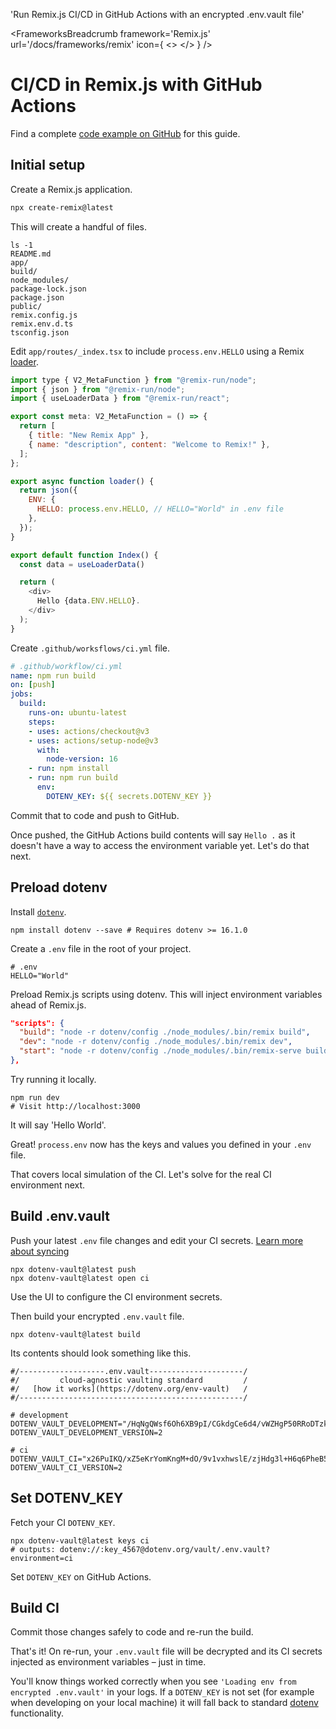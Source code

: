 
  'Run Remix.js CI/CD in GitHub Actions with an encrypted .env.vault file'

<FrameworksBreadcrumb framework='Remix.js' url='/docs/frameworks/remix' icon={
  <>
    <RemixIcon className="h-9 w-9 text-[#000000] dark:invert"/>
    <GitHubIcon className="h-9 w-9 text-[#181717] dark:invert"/>
  </>
} />
# CI/CD in Remix.js with GitHub Actions
<GuideHeading lead={description} />

<Note>
  Find a complete <a href="https://github.com/dotenv-org/examples/tree/master/remix/github-actions">code example on GitHub</a> for this guide.
</Note>

## Initial setup

Create a Remix.js application.

```bash
npx create-remix@latest
```

This will create a handful of files.

```shell
ls -1
README.md
app/
build/
node_modules/
package-lock.json
package.json
public/
remix.config.js
remix.env.d.ts
tsconfig.json
```

Edit `app/routes/_index.tsx` to include `process.env.HELLO` using a Remix [loader](https://remix.run/docs/en/main/route/loader).

```js {{ title: 'app/routes/_index.tsx' }}
import type { V2_MetaFunction } from "@remix-run/node";
import { json } from "@remix-run/node";
import { useLoaderData } from "@remix-run/react";

export const meta: V2_MetaFunction = () => {
  return [
    { title: "New Remix App" },
    { name: "description", content: "Welcome to Remix!" },
  ];
};

export async function loader() {
  return json({
    ENV: {
      HELLO: process.env.HELLO, // HELLO="World" in .env file
    },
  });
}

export default function Index() {
  const data = useLoaderData()

  return (
    <div>
      Hello {data.ENV.HELLO}.
    </div>
  );
}
```

Create `.github/worksflows/ci.yml` file.

```yaml {{ title: '.github/workflows/ci.yml' }}
# .github/workflow/ci.yml
name: npm run build
on: [push]
jobs:
  build:
    runs-on: ubuntu-latest
    steps:
    - uses: actions/checkout@v3
    - uses: actions/setup-node@v3
      with:
        node-version: 16
    - run: npm install
    - run: npm run build
      env:
        DOTENV_KEY: ${{ secrets.DOTENV_KEY }}
```

Commit that to code and push to GitHub.

Once pushed, the GitHub Actions build contents will say `Hello .` as it doesn't have a way to access the environment variable yet. Let's do that next.

## Preload dotenv

Install [`dotenv`](https://github.com/motdotla/dotenv).

```shell
npm install dotenv --save # Requires dotenv >= 16.1.0
```

Create a `.env` file in the root of your project.

```shell {{ title: '.env' }}
# .env
HELLO="World"
```

Preload Remix.js scripts using dotenv. This will inject environment variables ahead of Remix.js.

```json {{ title: 'package.json' }}
"scripts": {
  "build": "node -r dotenv/config ./node_modules/.bin/remix build",
  "dev": "node -r dotenv/config ./node_modules/.bin/remix dev",
  "start": "node -r dotenv/config ./node_modules/.bin/remix-serve build",
},
```

Try running it locally.

```shell
npm run dev
# Visit http://localhost:3000
```

It will say 'Hello World'.

<ScreenshotBrowser url="/assets/img/docs/nextjs-hello-world.png"/>

Great! `process.env` now has the keys and values you defined in your `.env` file.

That covers local simulation of the CI. Let's solve for the real CI environment next.

## Build .env.vault

Push your latest `.env` file changes and edit your CI secrets. [Learn more about syncing](/docs/tutorials/sync)

```shell {{ title: 'cli' }}
npx dotenv-vault@latest push
npx dotenv-vault@latest open ci
```

Use the UI to configure the CI environment secrets.

<ScreenshotBrowser url='/assets/img/docs/edit-ci-value2.gif' www='dotenv.org' />

Then build your encrypted `.env.vault` file.

```shell
npx dotenv-vault@latest build
```

Its contents should look something like this.

```shell {{ title: '.env.vault' }}
#/-------------------.env.vault---------------------/
#/         cloud-agnostic vaulting standard         /
#/   [how it works](https://dotenv.org/env-vault)   /
#/--------------------------------------------------/

# development
DOTENV_VAULT_DEVELOPMENT="/HqNgQWsf6Oh6XB9pI/CGkdgCe6d4/vWZHgP50RRoDTzkzPQk/xOaQs="
DOTENV_VAULT_DEVELOPMENT_VERSION=2

# ci
DOTENV_VAULT_CI="x26PuIKQ/xZ5eKrYomKngM+dO/9v1vxhwslE/zjHdg3l+H6q6PheB5GVDVIbZg=="
DOTENV_VAULT_CI_VERSION=2
```

## Set DOTENV_KEY

Fetch your CI `DOTENV_KEY`.

```shell
npx dotenv-vault@latest keys ci
# outputs: dotenv://:key_4567@dotenv.org/vault/.env.vault?environment=ci
```

Set `DOTENV_KEY` on GitHub Actions.

<ScreenshotBrowser url='/assets/img/docs/github-actions-config-vars.png' />

## Build CI

Commit those changes safely to code and re-run the build.

That's it! On re-run, your `.env.vault` file will be decrypted and its CI secrets injected as environment variables – just in time.

You'll know things worked correctly when you see `'Loading env from encrypted .env.vault'` in your logs. If a `DOTENV_KEY` is not set (for example when developing on your local machine) it will fall back to standard [dotenv](https://github.com/motdotla/dotenv) functionality.

<ScreenshotBrowser url='/assets/img/docs/github-actions-remix-logs-vault.png' www='github actions build' />

<WellDone/>
